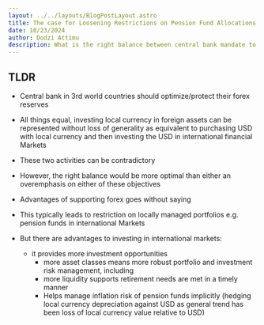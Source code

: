 ```yaml
---
layout: ../../layouts/BlogPostLayout.astro
title: The case for Loosening Restrictions on Pension Fund Allocations to Internatial Investments in Illiquid Markets 
date: 10/23/2024
author: Dodzi Attimu
description: What is the right balance between central bank mandate to protect forex reserves & international investments?
---
```


## TLDR
- Central bank in 3rd world countries should optimize/protect their forex reserves
- All things equal, investing local currency in foreign assets can be represented without loss of generality as equivalent to purchasing USD with local currency and then investing the USD in international financial Markets
- These two activities can be contradictory
- However, the right balance would be more optimal than either an overemphasis on either of these objectives
- Advantages of supporting forex goes without saying
- This typically leads to restriction on locally managed portfolios e.g. pension funds in international Markets

- But there are advantages to investing in international markets:
   - it provides more investment opportunities 
      - more asset classes means more robust portfolio and investment risk management, including 
      - more liquidity supports retirement needs are met in a timely manner
      - Helps manage inflation risk of pension funds implicitly (hedging local currency depreciation against USD as general trend has been loss of local currency value relative to USD)
